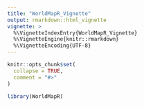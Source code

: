 ```yaml
---
title: "WorldMapR_Vignette"
output: rmarkdown::html_vignette
vignette: >
  %\VignetteIndexEntry{WorldMapR_Vignette}
  %\VignetteEngine{knitr::rmarkdown}
  %\VignetteEncoding{UTF-8}
---
```


```r
knitr::opts_chunk$set(
  collapse = TRUE,
  comment = "#>"
)
```

```r
library(WorldMapR)
```
